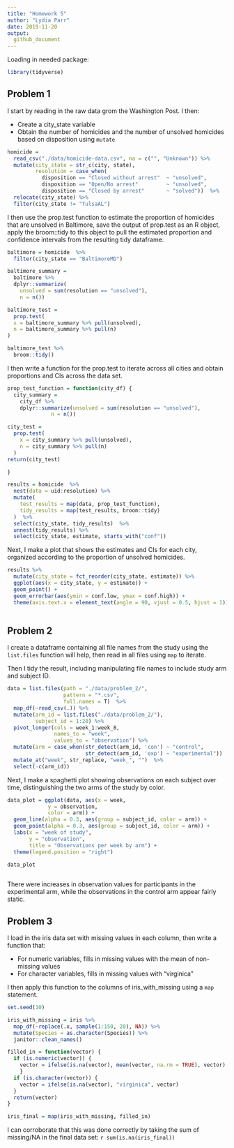 ```yaml
---
title: "Homework 5"
author: "Lydia Parr" 
date: 2019-11-20
output: 
  github_document
---
```


Loading in needed package: 

```r
library(tidyverse)
```

## Problem 1

I start by reading in the raw data grom the Washington Post. I then: 

- Create a city_state variable 
- Obtain the number of homicides and the number of unsolved homicides based on disposition using `mutate`

```r

homicide = 
  read_csv("./data/homicide-data.csv", na = c("", "Unknown")) %>%
  mutate(city_state = str_c(city, state), 
         resolution = case_when(
           disposition == "Closed without arrest"  ~ "unsolved", 
           disposition == "Open/No arrest"         ~ "unsolved", 
           disposition == "Closed by arrest"       ~ "solved"))  %>%
  relocate(city_state) %>%
  filter(city_state != "TulsaAL")

```

I then use the prop.test function to estimate the proportion of homicides that are unsolved in Baltimore, save the output of prop.test as an R object, apply the broom::tidy to this object to pull the estimated proportion and confidence intervals from the resulting tidy dataframe.

```r

baltimore = homicide  %>%
  filter(city_state == "BaltimoreMD")

baltimore_summary = 
  baltimore %>%
  dplyr::summarize(
    unsolved = sum(resolution == "unsolved"), 
    n = n())

baltimore_test =
  prop.test(
  x = baltimore_summary %>% pull(unsolved), 
  n = baltimore_summary %>% pull(n)
)

baltimore_test %>%
  broom::tidy()

```

I then write a function for the prop.test to iterate across all cities and obtain proportions and CIs across the data set. 

```r

prop_test_function = function(city_df) {
  city_summary = 
    city_df %>%
    dplyr::summarize(unsolved = sum(resolution == "unsolved"),
              n = n())

city_test = 
  prop.test(
    x = city_summary %>% pull(unsolved), 
    n = city_summary %>% pull(n)
  )
return(city_test)

}

results = homicide  %>%
  nest(data = uid:resolution) %>%
  mutate(
    test_results = map(data, prop_test_function), 
    tidy_results = map(test_results, broom::tidy)
  )  %>%
  select(city_state, tidy_results)  %>%
  unnest(tidy_results) %>%
  select(city_state, estimate, starts_with("conf")) 

```

Next, I make a plot that shows the estimates and CIs for each city, organized according to the proportion of unsolved homicides.

```r

results %>% 
  mutate(city_state = fct_reorder(city_state, estimate)) %>% 
  ggplot(aes(x = city_state, y = estimate)) +
  geom_point() +
  geom_errorbar(aes(ymin = conf.low, ymax = conf.high)) +
  theme(axis.text.x = element_text(angle = 90, vjust = 0.5, hjust = 1))
  

```

## Problem 2

I create a dataframe containing all file names from the study using the `list.files` function will help, then read in all files using `map` to iterate. 

Then I tidy the result, including manipulating file names to include study arm and subject ID.

```r

data = list.files(path = "./data/problem_2/", 
                  pattern = "*.csv",
                  full.names = T)  %>% 
  map_df(~read_csv(.)) %>% 
  mutate(arm_id = list.files("./data/problem_2/"), 
         subject_id = 1:20) %>% 
  pivot_longer(cols = week_1:week_8, 
               names_to = "week", 
               values_to = "observation") %>% 
  mutate(arm = case_when(str_detect(arm_id, 'con') ~ "control",
                         str_detect(arm_id, 'exp') ~ "experimental"))  %>% 
  mutate_at("week", str_replace, "week_", "")  %>% 
  select(-c(arm_id))

```

Next, I make a spaghetti plot showing observations on each subject over time, distinguishing the two arms of the study by color.

```r

data_plot = ggplot(data, aes(x = week, 
             y = observation,
             color = arm)) +
  geom_line(alpha = 0.3, aes(group = subject_id, color = arm)) +
  geom_point(alpha = 0.3, aes(group = subject_id, color = arm)) +
  labs(x = "week of study", 
       y = "observation", 
       title = "Observations per week by arm") +
  theme(legend.position = "right")

data_plot
  
```

There were increases in observation values for participants in the experimental arm, while the observations in the control arm appear fairly static. 

## Problem 3

I load in the iris data set with missing values in each column, then write a function that:

- For numeric variables, fills in missing values with the mean of non-missing values
- For character variables, fills in missing values with "virginica"

I then apply this function to the columns of iris_with_missing using a `map` statement.

```r

set.seed(10)

iris_with_missing = iris %>%
  map_df(~replace(.x, sample(1:150, 20), NA)) %>%
  mutate(Species = as.character(Species)) %>% 
  janitor::clean_names()

filled_in = function(vector) {
  if (is.numeric(vector)) {
    vector = ifelse(is.na(vector), mean(vector, na.rm = TRUE), vector)
    }
  if (is.character(vector)) {
    vector = ifelse(is.na(vector), "virginica", vector)
  }
  return(vector)
}

iris_final = map(iris_with_missing, filled_in) 

```

I can corroborate that this was done correctly by taking the sum of missing/NA in the final data set: `r sum(is.na(iris_final))`


